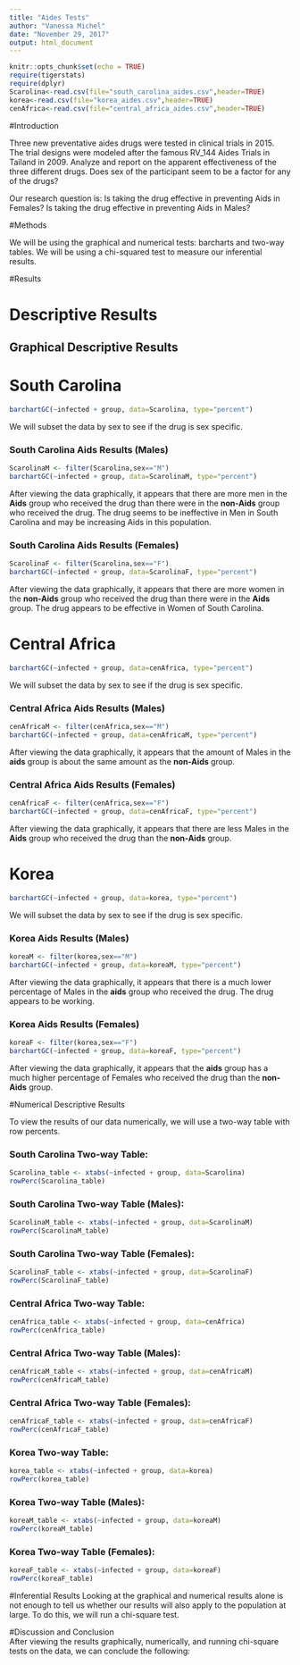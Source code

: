 ---
title: "Aides Tests"
author: "Vanessa Michel"
date: "November 29, 2017"
output: html_document
---

```{r setup, include=FALSE}
knitr::opts_chunk$set(echo = TRUE)
require(tigerstats)
require(dplyr)
Scarolina<-read.csv(file="south_carolina_aides.csv",header=TRUE)
korea<-read.csv(file="korea_aides.csv",header=TRUE)
cenAfrica<-read.csv(file="central_africa_aides.csv",header=TRUE)
```

#Introduction

Three new preventative aides drugs were tested in clinical trials in 2015. The trial designs were modeled after the famous RV_144 Aides Trials in Tailand in 2009.  Analyze and report on the apparent effectiveness of the three different drugs. Does sex of the participant seem to be a factor for any of the drugs?

Our research question is:
Is taking the drug effective in preventing Aids in Females?
Is taking the drug effective in preventing Aids in Males?

#Methods

We will be using the graphical and numerical tests: barcharts and two-way tables. We will be using a chi-squared test to measure our inferential results.

#Results

# Descriptive Results

## Graphical Descriptive Results

# South Carolina  

```{r}
barchartGC(~infected + group, data=Scarolina, type="percent")
```

 We will subset the data by sex to see if the drug is sex specific.

### South Carolina Aids Results (Males)  
```{r}
ScarolinaM <- filter(Scarolina,sex=="M")
barchartGC(~infected + group, data=ScarolinaM, type="percent")
```

After viewing the data graphically, it appears that there are more men in the **Aids** group who received the drug than there were in the **non-Aids** group who received the drug. The drug seems to be ineffective in Men in South Carolina and may be increasing Aids in this population. 

### South Carolina Aids Results (Females)  
```{r}
ScarolinaF <- filter(Scarolina,sex=="F")
barchartGC(~infected + group, data=ScarolinaF, type="percent")
```

After viewing the data graphically, it appears that there are more women in the **non-Aids** group who received the drug than there were in the **Aids** group. The drug appears to be effective in Women of South Carolina.  


# Central Africa  
```{r}
barchartGC(~infected + group, data=cenAfrica, type="percent")
```


We will subset the data by sex to see if the drug is sex specific.  

### Central Africa Aids Results (Males)  
```{r}
cenAfricaM <- filter(cenAfrica,sex=="M")
barchartGC(~infected + group, data=cenAfricaM, type="percent")
```

After viewing the data graphically, it appears that the amount of Males in the **aids** group is about the same amount as the **non-Aids** group. 

### Central Africa Aids Results (Females)  
```{r}
cenAfricaF <- filter(cenAfrica,sex=="F")
barchartGC(~infected + group, data=cenAfricaF, type="percent")
```

After viewing the data graphically, it appears that there are less Males in the **Aids** group who received the drug than the **non-Aids** group. 

# Korea  
```{r}
barchartGC(~infected + group, data=korea, type="percent")
```


We will subset the data by sex to see if the drug is sex specific. 

### Korea Aids Results (Males)  
```{r}
koreaM <- filter(korea,sex=="M")
barchartGC(~infected + group, data=koreaM, type="percent")
```

After viewing the data graphically, it appears that there is a much lower percentage of Males in the **aids** group who received the drug. The drug appears to be working. 

### Korea Aids Results (Females)  
```{r}
koreaF <- filter(korea,sex=="F")
barchartGC(~infected + group, data=koreaF, type="percent")
```

After viewing the data graphically, it appears that the **aids** group has a much higher percentage of Females who received the drug than the **non-Aids** group. 

#Numerical Descriptive Results

To view the results of our data numerically, we will use a two-way table with row percents.


### **South Carolina Two-way Table:**  

```{r}
Scarolina_table <- xtabs(~infected + group, data=Scarolina)
rowPerc(Scarolina_table)
```

### **South Carolina Two-way Table (Males):**  

```{r}
ScarolinaM_table <- xtabs(~infected + group, data=ScarolinaM)
rowPerc(ScarolinaM_table)
```

### **South Carolina Two-way Table (Females):**  
```{r}
ScarolinaF_table <- xtabs(~infected + group, data=ScarolinaF)
rowPerc(ScarolinaF_table)
```

### **Central Africa Two-way Table:**  

```{r}
cenAfrica_table <- xtabs(~infected + group, data=cenAfrica)
rowPerc(cenAfrica_table)
```


### **Central Africa Two-way Table (Males):** 

```{r}
cenAfricaM_table <- xtabs(~infected + group, data=cenAfricaM)
rowPerc(cenAfricaM_table)
```


### **Central Africa Two-way Table (Females):**  

```{r}
cenAfricaF_table <- xtabs(~infected + group, data=cenAfricaF)
rowPerc(cenAfricaF_table)
```


### **Korea Two-way Table:**  

```{r}
korea_table <- xtabs(~infected + group, data=korea)
rowPerc(korea_table)
```


### **Korea Two-way Table (Males):**  

```{r}
koreaM_table <- xtabs(~infected + group, data=koreaM)
rowPerc(koreaM_table)
```


### **Korea Two-way Table (Females):** 

```{r}
koreaF_table <- xtabs(~infected + group, data=koreaF)
rowPerc(koreaF_table)
```

#Inferential Results
Looking at the graphical and numerical results alone is not enough to tell us whether our results will also apply to the population at large. To do this, we will run a chi-square test.


#Discussion and Conclusion  
After viewing the results graphically, numerically, and running chi-square tests on the data, we can conclude the following: